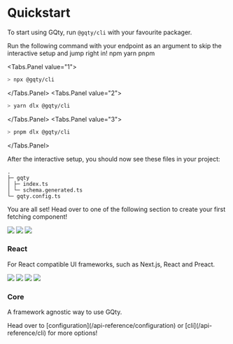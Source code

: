 
# Quickstart

To start using GQty, run `@gqty/cli` with your favourite packager.

<Alert className="mt-5 mb-3" severity="success" title="Even Quicker Start!">
  Run the following command with your endpoint as an argument to skip the
  interactive setup and jump right in!
</Alert>

<Tabs>
  <View paddingBottom={3}>
    <Tabs.List>
      <Tabs.Item value="1">npm</Tabs.Item>
      <Tabs.Item value="2">yarn</Tabs.Item>
      <Tabs.Item value="3">pnpm</Tabs.Item>
    </Tabs.List>
  </View>

  <Tabs.Panel value="1">

```bash copy
> npx @gqty/cli
```

  </Tabs.Panel>
  <Tabs.Panel value="2">

```bash copy
> yarn dlx @gqty/cli
```

  </Tabs.Panel>
  <Tabs.Panel value="3">

```bash copy
> pnpm dlx @gqty/cli
```

  </Tabs.Panel>
</Tabs>

After the interactive setup, you should now see these files in your project:

```
.
├─ gqty
│ ├─ index.ts
│ └─ schema.generated.ts
└─ gqty.config.ts

```

You are all set! Head over to one of the following section to create your first
fetching component!

<div className="mt-5 grid gap-4 grid-cols(1 lg:2) w-full">
  <Link
    className="inline-block rounded-lg border(& neutral) bg(neutral-faded hover:neutral) p-5"
    href="/guides/react/read"
  >
    <div className="flex gap-2 flex-row">
      <Image width={36} height={36} src="/logo/nextjs.svg" />
      <Image width={36} height={36} src="/logo/react.svg" />
      <Image width={36} height={36} src="/logo/preact.svg" />
    </div>
    <h3 className="mt-2 text-lg font-bold">React</h3>
    <p>
      For React compatible UI frameworks, such as Next.js, React and Preact.
    </p>
  </Link>
  <Link
    className="inline-block rounded-lg border(& neutral) bg(neutral-faded hover:neutral) p-5"
    href="/guides/core/resolve"
  >
    <div className="flex gap-2 flex-row">
      <Image width={36} height={36} src="/logo/svelte.svg" />
      <Image width={36} height={36} src="/logo/astro.svg" />
      <Image width={36} height={36} src="/logo/solid.svg" />
      <Image width={36} height={36} src="/logo/vue.svg" />
    </div>
    <h3 className="mt-2 text-lg font-bold">Core</h3>
    <p>A framework agnostic way to use GQty.</p>
  </Link>
</div>

<Alert className="mt-5" severity="info" title="Didn't get what you want?">
  Head over to [configuration](/api-reference/configuration) or
  [cli](/api-reference/cli) for more options!
</Alert>
